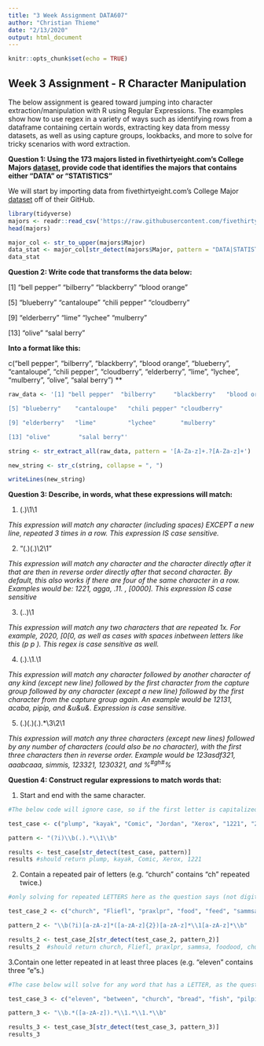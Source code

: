 ---
title: "3 Week Assignment DATA607"
author: "Christian Thieme"
date: "2/13/2020"
output: html_document
---

```{r setup, include=FALSE}
knitr::opts_chunk$set(echo = TRUE)

```

## Week 3 Assignment - R Character Manipulation 

The below assignment is geared toward jumping into character extraction/manipulation with R using Regular Expressions. The examples show how to use regex in a variety of ways such as identifying rows from a dataframe containing certain words, extracting key data from messy datasets, as well as using capture groups, lookbacks, and more to solve for tricky scenarios with word extraction. 


**Question 1: Using the 173 majors listed in fivethirtyeight.com’s College Majors [dataset](https://fivethirtyeight.com/features/the-economic-guide-to-picking-a-college-major/), provide code that identifies the majors that contains either "DATA" or "STATISTICS"**

We will start by importing data from fivethirtyeight.com's College Major [dataset](https://raw.githubusercontent.com/fivethirtyeight/data/master/college-majors/majors-list.csv) off of their GitHub.

```{r message=FALSE, warning=FALSE}
library(tidyverse)
majors <- readr::read_csv('https://raw.githubusercontent.com/fivethirtyeight/data/master/college-majors/majors-list.csv')
head(majors)
```

```{r}
major_col <- str_to_upper(majors$Major)
data_stat <- major_col[str_detect(majors$Major, pattern = "DATA|STATISTICS?")]
data_stat
```

**Question 2: Write code that transforms the data below:**

[1] "bell pepper"  "bilberry"     "blackberry"   "blood orange"

[5] "blueberry"    "cantaloupe"   "chili pepper" "cloudberry"  

[9] "elderberry"   "lime"         "lychee"       "mulberry"    

[13] "olive"        "salal berry"

**Into a format like this:**

c("bell pepper", "bilberry", "blackberry", "blood orange", "blueberry", "cantaloupe", "chili pepper", "cloudberry", "elderberry", "lime", "lychee", "mulberry", "olive", "salal berry") **

```{r  message=FALSE, warning=FALSE}
raw_data <- '[1] "bell pepper"  "bilberry"     "blackberry"   "blood orange"

[5] "blueberry"    "cantaloupe"   "chili pepper" "cloudberry"  

[9] "elderberry"   "lime"         "lychee"       "mulberry"    

[13] "olive"        "salal berry"'

string <- str_extract_all(raw_data, pattern = '[A-Za-z]+.?[A-Za-z]+')

new_string <- str_c(string, collapse = ", ")

writeLines(new_string)

```

**Question 3: Describe, in words, what these expressions will match:**

1. (.)\1\1

*This expression will match any character (including spaces) EXCEPT a new line, repeated 3 times in a row. This expression IS case sensitive.*

2. "(.)(.)\\2\\1"

*This expression will match any character and the character directly after it that are then in reverse order directly after that second character. By default, this also works if there are four of the same character in a row. Examples would be: 1221, agga, .11. , [0000]. This expression IS case sensitive*

3. (..)\1

*This expression will match any two characters that are repeated 1x. For example, 2020, [0[0, as well as cases with spaces inbetween letters like this* 
*(p p ). This regex is case sensitive as well.* 

4. (.).\\1.\\1

*This expression will match any character followed by another character of any kind (except new line) followed by the first character from the capture group followed by any character (except a new line) followed by the first character from the capture group again. An example would be 12131, acaba, pipip, and &u&u&. Expression is case sensitive.*

5. (.)(.)(.).*\\3\\2\\1

*This expression will match any three characters (except new lines) followed by any number of characters (could also be no character), with the first three characters then in reverse order. Example would be 123asdf321, aaabcaaa, simmis, 123321, 1230321, and %^#gh#^%*


**Question 4: Construct regular expressions to match words that:**

1. Start and end with the same character.

```{r}
#The below code will ignore case, so if the first letter is capitalized and the last letter is not, it still counts as a match. Also works with characters other than just alphanumeric.

test_case <- c("plump", "kayak", "Comic", "Jordan", "Xerox", "1221", "2020")

pattern <- "(?i)\\b(.).*\\1\\b"

results <- test_case[str_detect(test_case, pattern)]
results #should return plump, kayak, Comic, Xerox, 1221
```


2. Contain a repeated pair of letters (e.g. "church" contains "ch" repeated twice.)

```{r}
#only solving for repeated LETTERS here as the question says (not digits). Solving for any repeated letters, these letters can be the same letter or different letters. The case below will capture cases like church where the letters are not next to each other as well as boohoo which are the same letter and are next to each other. Also solving for case issues.

test_case_2 <- c("church", "Fliefl", "praxlpr", "food", "feed", "sammsa", "2020", "foodood", "fish", "frog", "churcha", "achurcha", "Boohoo")

pattern_2 <- "\\b(?i)[a-zA-z]*([a-zA-z]{2})[a-zA-z]*\\1[a-zA-z]*\\b" 

results_2 <- test_case_2[str_detect(test_case_2, pattern_2)]
results_2  #should return church, Fliefl, praxlpr, sammsa, foodood, churcha, achurcha, Boohoo

```

3.Contain one letter repeated in at least three places (e.g. "eleven" contains three "e"s.)

```{r}
#The case below will solve for any word that has a LETTER, as the question specifies, in any location (not solving for digits). So will solve for cases like eleven where the letters are seperated as well as between where some of the letters are next to each other.

test_case_3 <- c("eleven", "between", "church", "bread", "fish", "pilpilpil", "12121")

pattern_3 <- "\\b.*([a-zA-z]).*\\1.*\\1.*\\b"

results_3 <- test_case_3[str_detect(test_case_3, pattern_3)]
results_3

```


